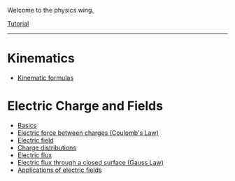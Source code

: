 Welcome to the physics wing.

[Tutorial](/physics/tutorial)

---

# Kinematics

* [Kinematic formulas](/physics/km/kinematic-formulas)

# Electric Charge and Fields

* [Basics](/physics/ec/basics)
* [Electric force between charges (Coulomb's Law)](/physics/ec/coulomb-law)
* [Electric field](/physics/ec/electric-field)
* [Charge distributions](/physics/ec/charge-distributions)
* [Electric flux](/physics/ec/electric-flux)
* [Electric flux through a closed surface (Gauss Law)](/physics/ec/gauss-law)
* [Applications of electric fields](/physics/ec/applied-fields)
